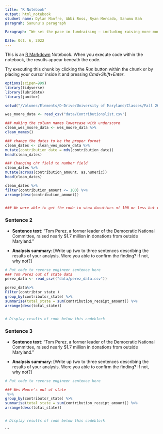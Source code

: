 ```yaml
---
title: "R Notebook"
output: html_notebook
studnet name: Dylan Manfre, Abbi Ross, Ryan Mercado, Sanunu Bah
paragrah: Sanunu's paragraph

Paragraph: “We set the pace in fundraising — including raising more money in Maryland and having 73% of donations $100 or less — because this campaign has inspired thousands of people from all walks of life in Maryland and across the country who see the opportunity to make Wes Moore governor of Maryland and change the trajectories of families who have been left behind,” the campaign said in a statement."

Date: Oct. 6, 2022
---
```


This is an [R Markdown](http://rmarkdown.rstudio.com) Notebook. When you execute code within the notebook, the results appear beneath the code. 

Try executing this chunk by clicking the *Run* button within the chunk or by placing your cursor inside it and pressing *Cmd+Shift+Enter*. 

```r

options(scipen=999)
library(tidyverse)
library(lubridate)
library(janitor)

setwd("/Volumes/Elements/D-Drive/University of Maryland/Classes/Fall 2022/Data Journalism/Github Repository/Data_Journalism_2022_Fall/reverse_engeneering/Manfre_deliver_02/")


```

```r

wes_moore_data <- read_csv("data/Contributionslist.csv")

```
```r
### making the column names lowercase with underscore
clean_wes_moore_data <- wes_moore_data %>% 
clean_names()

```

```r
### change the dates to be the proper format
clean_dates <- clean_wes_moore_data %>% 
mutate(contribution_date = mdy(contribution_date))
head(clean_dates)

```

```r
### Changing chr field to number field
clean_dates %>% 
mutate(across(contribution_amount, as.numeric))
head(clean_dates)
```

```r
clean_dates %>%
filter(contribution_amount <= 100) %>% 
arrange(desc(contribution_amount))


### We were able to get the code to show donations of 100 or less but unable to arrange them from greatest to least. Whenever I did arrange(desc(contribution_amount)) it only showed me donations of 100. 


```

### Sentence 2

* **Sentence text**: “Tom Perez, a former leader of the Democratic National Committee, raised nearly $1.7 million in donations from outside Maryland.”


* **Analysis summary**: [Write up two to three sentences describing the results of your analysis.  Were you able to confirm the finding? If not, why not?]

```r
# Put code to reverse engineer sentence here
### Tom Perez out of state data
perez_data <- read_csv(("data/perez_data.csv"))

perez_data%>%
Filter(contribtor_state )
group_by(contributor_state) %>% 
summarise(total_state = sum(contribution_receipt_amount)) %>% 
arrange(desc(total_state))


# Display results of code below this codeblock

```
### Sentence 3

* **Sentence text**: “Tom Perez, a former leader of the Democratic National Committee, raised nearly $1.7 million in donations from outside Maryland.”


* **Analysis summary**: [Write up two to three sentences describing the results of your analysis.  Were you able to confirm the finding? If not, why not?]
```r
# Put code to reverse engineer sentence here

### Wes Moore's out of state
 %>% 
group_by(contributor_state) %>% 
summarise(total_state = sum(contribution_receipt_amount)) %>% 
arrange(desc(total_state))


# Display results of code below this codeblock

```
```